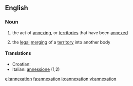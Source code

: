 ==English==

===Noun===
{{wikipedia}}
{{en-noun}}

# the act of [[annexing]], or [[territories]] that have been [[annexed]]
#{{law}} the [[legal]] [[merging]] of a [[territory]] into another body

====Translations====
{{top}}
*Croatian: {{t+|hr|aneksija|f}}
*Italian: [[annessione]] {{f}} (1,2)
{{mid}}

{{bottom}}

[[el:annexation]]
[[fa:annexation]]
[[io:annexation]]
[[vi:annexation]]